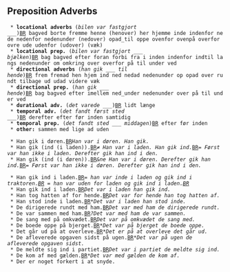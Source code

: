 ==  Preposition Adverbs ==

  * '''locational adverbs''' (''bilen var fastgjort ___'')[[BR]] bagved borte fremme henne (henover) her hjemme inde indenfor nede nedenfor nedenunder (nedover) opad_til oppe ovenfor ovenpå overfor ovre ude udenfor (udover) (væk)
  * '''locational prep.''' (''bilen var fastgjort ___ bjælken'')[[BR]] bag bagved efter foran forbi fra i inden indenfor indtil langs nedenunder om omkring over overfor på til under ved
  * '''directional adverbs''' (''han gik ___ til hende'')[[BR]] frem fremad hen hjem ind ned nedad nedenunder op opad over rundt tilbage ud udad videre væk
  * '''directional prep.''' (''han gik ___ hende'')[[BR]] bag bagved efter imellem ned_under nedenunder over på til under ved
  * '''durational adv.''' (''det varede ___'')[[BR]] lidt længe
  * '''temporal adv.''' (''det fandt først sted ___'')[[BR]] derefter efter før inden samtidig
  * '''temporal prep.''' (''det fandt sted ___ middagen'')[[BR]] efter før inden
  * '''other:''' sammen med lige ad uden

  * Han gik i døren.[[BR]]''Han var i døren. Han gik.''
  * Han gik (ind (i laden)).[[BR]]''≠ Han var i laden. Han gik ind.''[[BR]]''= Først var han ikke i laden. Derefter gik han ind i den.''
  * Han gik (ind (i døren)).[[BR]]''&amp;ne Han var i døren. Derefter gik han ind.''[[BR]]''= Først var han ikke i døren. Derefter gik han ind i den.''

  * Han gik ind i laden.[[BR]]''= han var inde i laden og gik ind i traktoren.[[BR]] = han var uden for laden og gik ind i laden.[[BR]]''
  * Han gik ind i laden.[[BR]]''Det var i laden han gik ind.''
  * Han tog hatten af for hende.[[BR]]''Det var for hende han tog hatten af.''
  * Han stod inde i laden.[[BR]]''*Det var i laden han stod inde.''
  * De dirigerede rundt med ham.[[BR]]''Det var med ham de dirigerede rundt.''
  * De var sammen med ham.[[BR]]''?Det var med ham de var sammen.''
  * De sang med på omkvædet.[[BR]]''Det var på omkvædet de sang med.''
  * De boede oppe på bjerget.[[BR]]''*Det var på bjerget de boede oppe.''
  * Det går ud på at overleve.[[BR]]''*Det er på at overleve det går ud.''
  * De afleverede opgaven sidst på ugen.[[BR]]''*Det var på ugen de afleverede opgaven sidst.''
  * De meldte sig ind i partiet.[[BR]]''Det var i partiet de meldte sig ind.''
  * De kom af med gælden.[[BR]]''*Det var med gælden de kom af.''
  * Der er noget forkert i at snyde.
